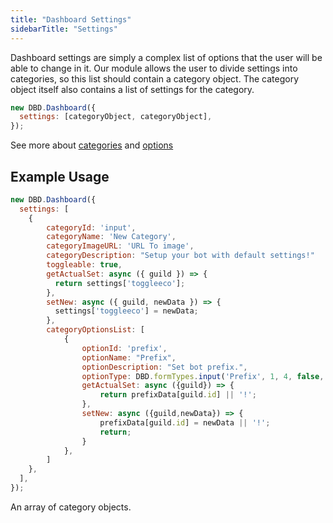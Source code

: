 ```yaml
---
title: "Dashboard Settings"
sidebarTitle: "Settings"
---
```


Dashboard settings are simply a complex list of options that the user will be able to change in it. Our module allows the user to divide settings into categories, so this list should contain a category object. The category object itself also contains a list of settings for the category.

```javascript
new DBD.Dashboard({
  settings: [categoryObject, categoryObject],
});
```

See more about [categories](/essentials/categories.mdx) and [options](/essentials/options.mdx)

## Example Usage

```javascript
new DBD.Dashboard({
  settings: [
    {
        categoryId: 'input',
        categoryName: 'New Category',
        categoryImageURL: 'URL To image',
        categoryDescription: "Setup your bot with default settings!"
        toggleable: true,
        getActualSet: async ({ guild }) => {
          return settings['toggleeco'];
        },
        setNew: async ({ guild, newData }) => {
          settings['toggleeco'] = newData;
        },
        categoryOptionsList: [
            {
                optionId: 'prefix',
                optionName: "Prefix",
                optionDescription: "Set bot prefix.",
                optionType: DBD.formTypes.input('Prefix', 1, 4, false, false),
                getActualSet: async ({guild}) => {
                    return prefixData[guild.id] || '!';
                },
                setNew: async ({guild,newData}) => {
                    prefixData[guild.id] = newData || '!';
                    return;
                }
            },
        ]
    },
  ],
});
```

<ParamField path="settings" type="categoryObject[]" required>
  An array of category objects.
</ParamField>
